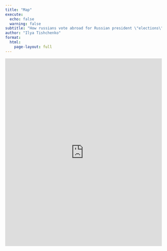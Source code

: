 ```yaml
---
title: "Map"
execute:
  echo: false 
  warning: false
subtitle: "How russians vote abroad for Russian president \"elections\""
author: "Ilya Tishchenko"
format:
  html:
    page-layout: full 
---
```


```{=html}

<iframe title="2024" aria-label="Map" id="datawrapper-chart-wyiK1" src="https://datawrapper.dwcdn.net/wyiK1/3/" scrolling="no" frameborder="0" style="width: 0; min-width: 100% !important; border: none;" height="603" data-external="1"></iframe><script type="text/javascript">!function(){"use strict";window.addEventListener("message",(function(a){if(void 0!==a.data["datawrapper-height"]){var e=document.querySelectorAll("iframe");for(var t in a.data["datawrapper-height"])for(var r=0;r<e.length;r++)if(e[r].contentWindow===a.source){var i=a.data["datawrapper-height"][t]+"px";e[r].style.height=i}}}))}();
</script>
```
